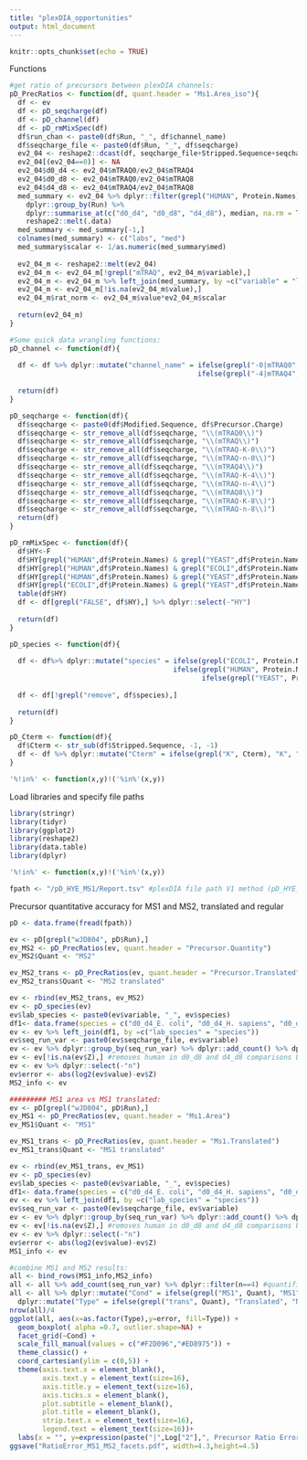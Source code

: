 ```yaml
---
title: "plexDIA_opportunities"
output: html_document
---
```


```r
knitr::opts_chunk$set(echo = TRUE)
```

Functions
```r

#get ratio of precursors between plexDIA channels:
pD_PrecRatios <- function(df, quant.header = "Ms1.Area_iso"){
  df <- ev
  df <- pD_seqcharge(df)
  df <- pD_channel(df)
  df <- pD_rmMixSpec(df)
  df$run_chan <- paste0(df$Run, "_", df$channel_name)
  df$seqcharge_file <- paste0(df$Run, "_", df$seqcharge)
  ev2_04 <- reshape2::dcast(df, seqcharge_file+Stripped.Sequence+seqcharge+Run+Protein.Names~channel_name, value.var = quant.header)
  ev2_04[(ev2_04==0)] <- NA
  ev2_04$d0_d4 <- ev2_04$mTRAQ0/ev2_04$mTRAQ4
  ev2_04$d0_d8 <- ev2_04$mTRAQ0/ev2_04$mTRAQ8
  ev2_04$d4_d8 <- ev2_04$mTRAQ4/ev2_04$mTRAQ8
  med_summary <- ev2_04 %>% dplyr::filter(grepl("HUMAN", Protein.Names)) %>%
    dplyr::group_by(Run) %>% 
    dplyr::summarise_at(c("d0_d4", "d0_d8", "d4_d8"), median, na.rm = TRUE)%>%
    reshape2::melt(.data)
  med_summary <- med_summary[-1,]
  colnames(med_summary) <- c("labs", "med")
  med_summary$scalar <- 1/as.numeric(med_summary$med)
  
  ev2_04_m <- reshape2::melt(ev2_04)
  ev2_04_m <- ev2_04_m[!grepl("mTRAQ", ev2_04_m$variable),]
  ev2_04_m <- ev2_04_m %>% left_join(med_summary, by =c("variable" = "labs"))
  ev2_04_m <- ev2_04_m[!is.na(ev2_04_m$value),]
  ev2_04_m$rat_norm <- ev2_04_m$value*ev2_04_m$scalar
  
  return(ev2_04_m)
}

#Some quick data wrangling functions:
pD_channel <- function(df){
  
  df <- df %>% dplyr::mutate("channel_name" = ifelse(grepl("-0|mTRAQ0", Modified.Sequence), "mTRAQ0",
                                              ifelse(grepl("-4|mTRAQ4", Modified.Sequence), "mTRAQ4", "mTRAQ8")))
  
  return(df)
}

pD_seqcharge <- function(df){
  df$seqcharge <- paste0(df$Modified.Sequence, df$Precursor.Charge)
  df$seqcharge <- str_remove_all(df$seqcharge, "\\(mTRAQ0\\)")
  df$seqcharge <- str_remove_all(df$seqcharge, "\\(mTRAQ\\)")
  df$seqcharge <- str_remove_all(df$seqcharge, "\\(mTRAQ-K-0\\)")
  df$seqcharge <- str_remove_all(df$seqcharge, "\\(mTRAQ-n-0\\)")
  df$seqcharge <- str_remove_all(df$seqcharge, "\\(mTRAQ4\\)")
  df$seqcharge <- str_remove_all(df$seqcharge, "\\(mTRAQ-K-4\\)")
  df$seqcharge <- str_remove_all(df$seqcharge, "\\(mTRAQ-n-4\\)")
  df$seqcharge <- str_remove_all(df$seqcharge, "\\(mTRAQ8\\)")
  df$seqcharge <- str_remove_all(df$seqcharge, "\\(mTRAQ-K-8\\)")
  df$seqcharge <- str_remove_all(df$seqcharge, "\\(mTRAQ-n-8\\)")
  return(df)
}

pD_rmMixSpec <- function(df){
  df$HY<-F
  df$HY[grepl("HUMAN",df$Protein.Names) & grepl("YEAST",df$Protein.Names) & grepl("ECOLI",df$Protein.Names)] <-T
  df$HY[grepl("HUMAN",df$Protein.Names) & grepl("ECOLI",df$Protein.Names)] <-T
  df$HY[grepl("HUMAN",df$Protein.Names) & grepl("YEAST",df$Protein.Names)] <-T
  df$HY[grepl("ECOLI",df$Protein.Names) & grepl("YEAST",df$Protein.Names)] <-T
  table(df$HY)
  df <- df[grepl("FALSE", df$HY),] %>% dplyr::select(-"HY")
  
  return(df)
}

pD_species <- function(df){
  
  df <- df%>% dplyr::mutate("species" = ifelse(grepl("ECOLI", Protein.Names), "E. coli",
                                        ifelse(grepl("HUMAN", Protein.Names), "H. sapiens",
                                               ifelse(grepl("YEAST", Protein.Names), "S. cerevisiae", "remove"))))
  
  df <- df[!grepl("remove", df$species),]
  
  return(df)
}

pD_Cterm <- function(df){
  df$Cterm <- str_sub(df$Stripped.Sequence, -1, -1)
  df <- df %>% dplyr::mutate("Cterm" = ifelse(grepl("K", Cterm), "K", "R"))
}

'%!in%' <- function(x,y)!('%in%'(x,y))

```

Load libraries and specify file paths
```r

library(stringr)
library(tidyr)
library(ggplot2)
library(reshape2)
library(data.table)
library(dplyr)

'%!in%' <- function(x,y)!('%in%'(x,y))

fpath <- "/pD_HYE_MS1/Report.tsv" #plexDIA file path V1 method (pD_HYE_MS1)
```

Precursor quantitative accuracy for MS1 and MS2, translated and regular
```r
pD <- data.frame(fread(fpath))

ev <- pD[grepl("wJD804", pD$Run),]
ev_MS2 <- pD_PrecRatios(ev, quant.header = "Precursor.Quantity")
ev_MS2$Quant <- "MS2"

ev_MS2_trans <- pD_PrecRatios(ev, quant.header = "Precursor.Translated")
ev_MS2_trans$Quant <- "MS2 translated"

ev <- rbind(ev_MS2_trans, ev_MS2)
ev <- pD_species(ev)
ev$lab_species <- paste0(ev$variable, "_", ev$species)
df1<- data.frame(species = c("d0_d4_E. coli", "d0_d4_H. sapiens", "d0_d4_S. cerevisiae", "d0_d8_E. coli", "d0_d8_S. cerevisiae", "d4_d8_E. coli", "d4_d8_S. cerevisiae"), Z = c(2, 0, -1, log2(2/3), log2(3), log2(1/6), log2(6)))
ev <- ev %>% left_join(df1, by =c("lab_species" = "species"))
ev$seq_run_var <- paste0(ev$seqcharge_file, ev$variable)
ev <- ev %>% dplyr::group_by(seq_run_var) %>% dplyr::add_count() %>% dplyr::filter(n==2) #require quant in MS1 and MS2
ev <- ev[!is.na(ev$Z),] #removes human in d0_d8 and d4_d8 comparisons because they compare U937 and Jurkat cell lines
ev <- ev %>% dplyr::select(-"n")
ev$error <- abs(log2(ev$value)-ev$Z)
MS2_info <- ev

######### MS1 area vs MS1 translated:
ev <- pD[grepl("wJD804", pD$Run),]
ev_MS1 <- pD_PrecRatios(ev, quant.header = "Ms1.Area")
ev_MS1$Quant <- "MS1"

ev_MS1_trans <- pD_PrecRatios(ev, quant.header = "Ms1.Translated")
ev_MS1_trans$Quant <- "MS1 translated"

ev <- rbind(ev_MS1_trans, ev_MS1)
ev <- pD_species(ev)
ev$lab_species <- paste0(ev$variable, "_", ev$species)
df1<- data.frame(species = c("d0_d4_E. coli", "d0_d4_H. sapiens", "d0_d4_S. cerevisiae", "d0_d8_E. coli", "d0_d8_S. cerevisiae", "d4_d8_E. coli", "d4_d8_S. cerevisiae"), Z = c(2, 0, -1, log2(2/3), log2(3), log2(1/6), log2(6)))
ev <- ev %>% left_join(df1, by =c("lab_species" = "species"))
ev$seq_run_var <- paste0(ev$seqcharge_file, ev$variable)
ev <- ev %>% dplyr::group_by(seq_run_var) %>% dplyr::add_count() %>% dplyr::filter(n==2) #require quant in MS1 and MS2
ev <- ev[!is.na(ev$Z),] #removes human in d0_d8 and d4_d8 comparisons because they compare U937 and Jurkat cell lines
ev <- ev %>% dplyr::select(-"n")
ev$error <- abs(log2(ev$value)-ev$Z)
MS1_info <- ev

#combine MS1 and MS2 results:
all <- bind_rows(MS1_info,MS2_info)
all <- all %>% add_count(seq_run_var) %>% dplyr::filter(n==4) #quantified for all
all <- all %>% dplyr::mutate("Cond" = ifelse(grepl("MS1", Quant), "MS1", "MS2")) %>% 
  dplyr::mutate("Type" = ifelse(grepl("trans", Quant), "Translated", "Not translated"))
nrow(all)/4
ggplot(all, aes(x=as.factor(Type),y=error, fill=Type)) +
  geom_boxplot( alpha =0.7, outlier.shape=NA) +
  facet_grid(~Cond) +
  scale_fill_manual(values = c("#F2D096","#ED8975")) +
  theme_classic() +
  coord_cartesian(ylim = c(0,5)) +
  theme(axis.text.x = element_blank(),
        axis.text.y = element_text(size=16),
        axis.title.y = element_text(size=16),
        axis.ticks.x = element_blank(),
        plot.subtitle = element_blank(),
        plot.title = element_blank(),
        strip.text.x = element_text(size=16),
        legend.text = element_text(size=16))+
  labs(x = "", y=expression(paste("|",Log["2"],", Precursor Ratio Error|")), fill = "")
ggsave("RatioError_MS1_MS2_facets.pdf", width=4.3,height=4.5)

```
